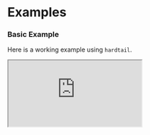 # Examples

### Basic Example

Here is a working example using `hardtail`.

<iframe
  src="https://codesandbox.io/embed/focused-gwen-kpnqly?fontsize=14&hidenavigation=1&theme=dark"
  style={{
    width: "100%",
    height: "500px",
    border: 0,
    borderRadius: "4px",
    overflow: "hidden",
  }}
  title="focused-gwen-kpnqly"
  allow="accelerometer; ambient-light-sensor; camera; encrypted-media; geolocation; gyroscope; hid; microphone; midi; payment; usb; vr; xr-spatial-tracking"
  sandbox="allow-forms allow-modals allow-popups allow-presentation allow-same-origin allow-scripts"
></iframe>
